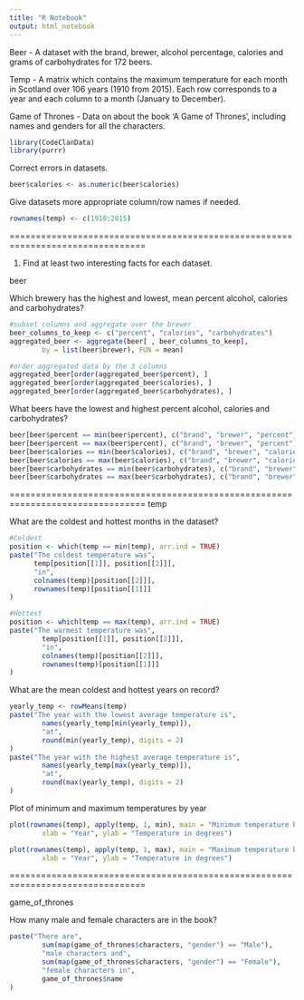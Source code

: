 ```yaml
---
title: "R Notebook"
output: html_notebook
---
```


Beer 
- A dataset with the brand, brewer, alcohol percentage, calories and grams of carbohydrates for 172 beers.

Temp
- A matrix which contains the maximum temperature for each month in Scotland over 106 years (1910 from 2015). Each row corresponds to a year and each column to a month (January to December).

Game of Thrones
- Data on about the book ‘A Game of Thrones’, including names and genders for all the characters.
                        
```r
library(CodeClanData)
library(purrr)
```

Correct errors in datasets.
```r
beer$calories <- as.numeric(beer$calories)
```

Give datasets more appropriate column/row names if needed.
```r
rownames(temp) <- c(1910:2015)
```

================================================================================

1. Find at least two interesting facts for each dataset.

beer

Which brewery has the highest and lowest, mean percent alcohol, calories and
carbohydrates?
```r
#subset columns and aggregate over the brewer
beer_columns_to_keep <- c("percent", "calories", "carbohydrates")
aggregated_beer <- aggregate(beer[ , beer_columns_to_keep], 
        by = list(beer$brewer), FUN = mean)

#order aggregated data by the 3 columns
aggregated_beer[order(aggregated_beer$percent), ]
aggregated_beer[order(aggregated_beer$calories), ]
aggregated_beer[order(aggregated_beer$carbohydrates), ]

```

What beers have the lowest and highest percent alcohol, calories and
carbohydrates?
```r
beer[beer$percent == min(beer$percent), c("brand", "brewer", "percent")]
beer[beer$percent == max(beer$percent), c("brand", "brewer", "percent")]
beer[beer$calories == min(beer$calories), c("brand", "brewer", "calories")]
beer[beer$calories == max(beer$calories), c("brand", "brewer", "calories")]
beer[beer$carbohydrates == min(beer$carbohydrates), c("brand", "brewer", "carbohydrates")]
beer[beer$carbohydrates == max(beer$carbohydrates), c("brand", "brewer", "carbohydrates")]
```

================================================================================
temp

What are the coldest and hottest months in the dataset?
```r
#Coldest
position <- which(temp == min(temp), arr.ind = TRUE)
paste("The coldest temperature was",
      temp[position[[1]], position[[2]]],
      "in",
      colnames(temp)[position[[2]]],
      rownames(temp)[position[[1]]]
)
```

```r
#Hottest
position <- which(temp == max(temp), arr.ind = TRUE)
paste("The warmest temperature was",
        temp[position[[1]], position[[2]]],
        "in",
        colnames(temp)[position[[2]]],
        rownames(temp)[position[[1]]]
)
```

What are the mean coldest and hottest years on record?
```r
yearly_temp <- rowMeans(temp)
paste("The year with the lowest average temperature is",
        names(yearly_temp[min(yearly_temp)]),
        "at",
        round(min(yearly_temp), digits = 2)
)
paste("The year with the highest average temperature is",
        names(yearly_temp[max(yearly_temp)]),
        "at",
        round(max(yearly_temp), digits = 2)
)
```

Plot of minimum and maximum temperatures by year
```r
plot(rownames(temp), apply(temp, 1, min), main = "Minimum temperature by year",
        xlab = "Year", ylab = "Temperature in degrees")

plot(rownames(temp), apply(temp, 1, max), main = "Maximum temperature by year",
        xlab = "Year", ylab = "Temperature in degrees")
```

================================================================================

game_of_thrones

How many male and female characters are in the book?
```r
paste("There are",
        sum(map(game_of_thrones$characters, "gender") == "Male"),
        "male characters and",
        sum(map(game_of_thrones$characters, "gender") == "Female"),
        "female characters in",
        game_of_thrones$name
)
```































